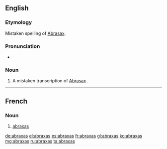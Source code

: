{{also|Abraxas}}
==English==
{{wikipedia|Abraxas}}
===Etymology===
Mistaken spelling of [[Abrasax]].

===Pronunciation===
* {{a|US}} {{IPA|/əˈbɹæk.səs/}}

===Noun===
{{en-noun|-}}

# {{context|gnosticism|historical}} A mistaken transcription of [[Abrasax]]<!--(which was [[mystical]] word used as a [[charm]] and [[engraved]] on gems among some Greek Gnostics)-->.

----

==French==

===Noun===
{{fr-noun|m|pl=abraxas}}

# {{context|gnosticism|historical}} [[#Noun|abraxas]]

[[de:abraxas]]
[[el:abraxas]]
[[es:abraxas]]
[[fr:abraxas]]
[[gl:abraxas]]
[[ko:abraxas]]
[[mg:abraxas]]
[[ru:abraxas]]
[[ta:abraxas]]